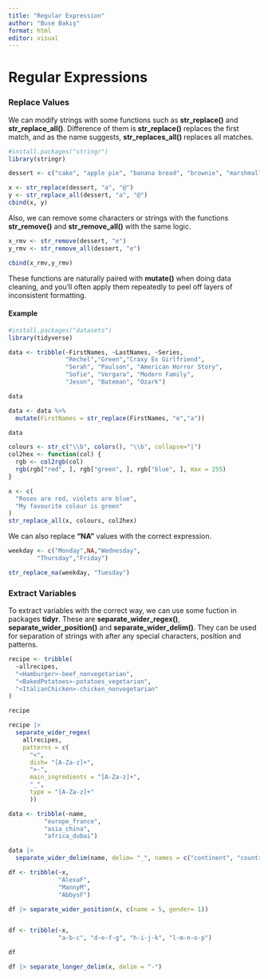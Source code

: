 ```yaml
---
title: "Regular Expression"
author: "Buse Bakış"
format: html
editor: visual
---
```


# Regular Expressions

### Replace Values

We can modify strings with some functions such as **str_replace()** and **str_replace_all()**. Difference of them is **str_replace()** replaces the first match, and as the name suggests, **str_replaces_all()** replaces all matches.

```r
#install.packages("stringr")
library(stringr)

dessert <- c("cake", "apple pie", "banana bread", "brownie", "marshmallow")

x <- str_replace(dessert, "a", "@")
y <- str_replace_all(dessert, "a", "@")
cbind(x, y)

```

Also, we can remove some characters or strings with the functions **str_remove()** and **str_remove_all()** with the same logic.

```r

x_rmv <- str_remove(dessert, "e")
y_rmv <- str_remove_all(dessert, "e")

cbind(x_rmv,y_rmv)
```

These functions are naturally paired with **mutate()** when doing data cleaning, and you'll often apply them repeatedly to peel off layers of inconsistent formatting.

#### Example

```r
#install.packages("datasets")
library(tidyverse)

data <- tribble(~FirstNames, ~LastNames, ~Series,
                "Rechel","Green","Craxy Ex Girlfriend",
                "Serah", "Paulson", "American Horror Story",
                "Sofie", "Vergara", "Modern Family",
                "Jeson", "Bateman", "Ozark")

data

data <- data %>%
  mutate(FirstNames = str_replace(FirstNames, "e","a"))

data

```

```r

colours <- str_c("\\b", colors(), "\\b", collapse="|")
col2hex <- function(col) {
  rgb <- col2rgb(col)
  rgb(rgb["red", ], rgb["green", ], rgb["blue", ], max = 255)
}

x <- c(
  "Roses are red, violets are blue",
  "My favourite colour is green"
)
str_replace_all(x, colours, col2hex)
```

We can also replace **"NA"** values with the correct expression.

```r

weekday <- c("Monday",NA,"Wednesday",
        "Thursday","Friday")

str_replace_na(weekday, "Tuesday")


```

### Extract Variables

To extract variables with the correct way, we can use some fuction in packages **tidyr**. These are **separate_wider_regex()**, **separate_wider_position()** and **separate_wider_delim()**. They can be used for separation of strings with after any special characters, position and patterns.

```r

recipe <- tribble(
  ~allrecipes,
  "<Hamburger>-beef_nonvegetarian",
  "<BakedPotatoes>-potatoes_vegetarian",
  "<ItalianChicken>-chicken_nonvegetarian"
)

recipe

recipe |>
  separate_wider_regex(
    allrecipes,
    patterns = c(
      "<",
      dish= "[A-Za-z]+",
      ">-",
      main_ingredients = "[A-Za-z]+",
      "_",
      type = "[A-Za-z]+"
      ))

```

```r

data <- tribble(~name,
          "europe_france",
          "asia_china",
          "africa_dubai")

data |>
  separate_wider_delim(name, delim= "_", names = c("continent", "country"))


```

```r

df <- tribble(~x,
              "AlexaF",
              "MannyM",
              "AbbysF")

df |> separate_wider_position(x, c(name = 5, gender= 1))



```

```r

df <- tribble(~x,
              "a-b-c", "d-e-f-g", "h-i-j-k", "l-m-n-o-p")

df

df |> separate_longer_delim(x, delim = "-")

```
